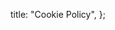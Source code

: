 
  title: "Cookie Policy",
};

<Template title="Politica dei Cookies">
 ## Cookie Policy di [Alfieri Gloria Osteopata](https://www.alfierigloria-osteopata.it)

I Cookie sono costituiti da porzioni di codice installate all'interno del browser che assistono il Titolare nell'erogazione del Servizio in base alle finalità descritte. Alcune delle finalità di installazione dei Cookie potrebbero, inoltre, necessitare del consenso dell'Utente.

Quando l'installazione di Cookies avviene sulla base del consenso, tale consenso può essere revocato liberamente in ogni momento seguendo le istruzioni contenute in questo documento.

Questo Sito Web utilizza Cookie comunemente detti “tecnici" per svolgere attività strettamente necessarie a garantire il funzionamento o la fornitura del Servizio.

### Come gestire le preferenze e prestare o revocare il consenso

Esistono vari modi per gestire le preferenze relative agli Strumenti di Tracciamento e per prestare o revocare il consenso, ove necessario:

Gli Utenti possono gestire le preferenze relative agli Strumenti di Tracciamento direttamente tramite le impostazioni dei propri dispositivi – per esempio, possono impedire l'uso o l'archiviazione di Strumenti di Tracciamento.

In aggiunta, ogni qualvolta l'utilizzo di Strumenti di Tracciamento dipenda da consenso, l'Utente può prestare o revocare tale consenso impostando le proprie preferenze all'interno dell'informativa sui cookie o aggiornando tali preferenze tramite il widget delle impostazioni di tracciamento, se presente.

Grazie ad apposite funzioni del browser o del dispositivo è anche possibile rimuovere Strumenti di Tracciamento precedentemente salvati.

Altri Strumenti di Tracciamento presenti nella memoria locale del browser possono essere rimossi cancellando la cronologia di navigazione.

Per quanto riguarda Strumenti di Tracciamento di terza parte, gli Utenti possono gestire le preferenze e revocare il consenso visitando il relativo link di opt out (qualora disponibile), utilizzando gli strumenti descritti nella privacy policy della terza parte o contattandola direttamente.

Fermo restando quanto precede, si informano gli Utenti della possibilità di avvalersi delle informazioni presenti su [YourOnlineChoices](http://www.youronlinechoices.eu/) (EU), [Network Advertising Initiative](https://www.networkadvertising.org/understanding-digital-advertising) (USA) e [Digital Advertising Alliance](https://www.aboutads.info/consumers/) (USA), [DAAC](https://youradchoices.ca/understanding-online-advertising/) (Canada), [DDAI](http://www.ddai.info/optout) (Giappone) o altri servizi analoghi. Con questi servizi è possibile gestire le preferenze di tracciamento della maggior parte degli strumenti pubblicitari. Il Titolare, pertanto, consiglia agli Utenti di utilizzare tali risorse in aggiunta alle informazioni fornite nel presente documento.

La Digital Advertising Alliance mette inoltre a disposizione un'applicazione chiamata [AppChoices](https://youradchoices.com/appchoices) che aiuta gli Utenti a controllare la pubblicità comportamentale sulle applicazioni mobili.

<DataOwner />
<hr/>
<LegalTerms/>
</Template>
